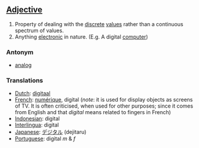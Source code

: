 ==[[Adjective]]==
#Property of dealing with the [[discrete]] [[values]] rather than a continuous spectrum of values.
#Anything [[electronic]] in nature. (E.g. A digital [[computer]])

===Antonym===

*[[analog]]

===Translations===

*[[Dutch]]: [[digitaal]]
*[[French]]: [[numérique]], digital (''note'': it is used for display objects as screens of TV. It is often criticised, when used for other purposes; since it comes from English and that ''digital'' means related to fingers in French)
*[[Indonesian]]: digital
*[[Interlingua]]: digital
*[[Japanese]]: [[デジタル]] (dejitaru)
*[[Portuguese]]: digital ''m'' & ''f''